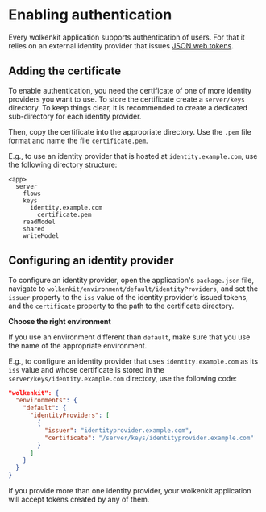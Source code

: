 
# Enabling authentication

Every wolkenkit application supports authentication of users. For that it relies on an external identity provider that issues [JSON web tokens](https://jwt.io/).

## Adding the certificate

To enable authentication, you need the certificate of one of more identity providers you want to use. To store the certificate create a `server/keys` directory. To keep things clear, it is recommended to create a dedicated sub-directory for each identity provider.

Then, copy the certificate into the appropriate directory. Use the `.pem` file format and name the file `certificate.pem`.

E.g., to use an identity provider that is hosted at `identity.example.com`, use the following directory structure:

```
<app>
  server
    flows
    keys
      identity.example.com
        certificate.pem
    readModel
    shared
    writeModel
```

## Configuring an identity provider

To configure an identity provider, open the application's `package.json` file, navigate to `wolkenkit/environment/default/identityProviders`, and set the `issuer` property to the `iss` value of the identity provider's issued tokens, and the `certificate` property to the path to the certificate directory.

<Hint type='warning'>

  **Choose the right environment**

  If you use an environment different than `default`, make sure that you use the name of the appropriate environment.

</Hint>

E.g., to configure an identity provider that uses `identity.example.com` as its `iss` value and whose certificate is stored in the `server/keys/identity.example.com` directory, use the following code:

```json
"wolkenkit": {
  "environments": {
    "default": {
      "identityProviders": [
        {
          "issuer": "identityprovider.example.com",
          "certificate": "/server/keys/identityprovider.example.com"
        }
      ]
    }
  }
}
```

If you provide more than one identity provider, your wolkenkit application will accept tokens created by any of them.
